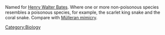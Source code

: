 Named for [[Wikipedia:Henry Walter Bates|Henry Walter Bates]].
Where one or more non-poisonous species resembles a poisonous species, for example, the scarlet king snake and the coral snake.  Compare with [[Mülleran mimicry]].
[[Category:Biology]]